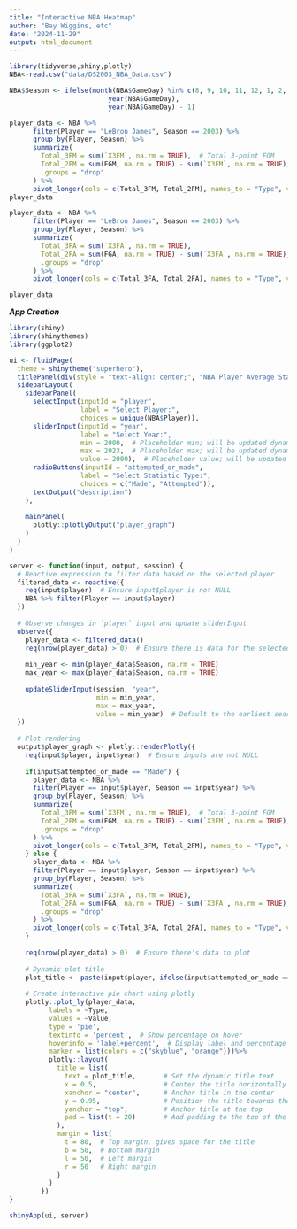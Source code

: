 ```yaml
---
title: "Interactive NBA Heatmap"
author: "Bay Wiggins, etc"
date: "2024-11-29"
output: html_document
---
```


```r
library(tidyverse,shiny,plotly)
NBA<-read.csv("data/DS2003_NBA_Data.csv")
```

```r
NBA$Season <- ifelse(month(NBA$GameDay) %in% c(8, 9, 10, 11, 12, 1, 2, 3, 4, 5, 6), 
                         year(NBA$GameDay), 
                         year(NBA$GameDay) - 1) 
```
```r
player_data <- NBA %>%
      filter(Player == "LeBron James", Season == 2003) %>%
      group_by(Player, Season) %>%
      summarize(
        Total_3FM = sum(`X3FM`, na.rm = TRUE),  # Total 3-point FGM
        Total_2FM = sum(FGM, na.rm = TRUE) - sum(`X3FM`, na.rm = TRUE),  # Total 2-point FGM
        .groups = "drop"
      ) %>%
      pivot_longer(cols = c(Total_3FM, Total_2FM), names_to = "Type", values_to = "Value")
player_data
```

```r
player_data <- NBA %>%
      filter(Player == "LeBron James", Season == 2003) %>%
      group_by(Player, Season) %>%
      summarize(
        Total_3FA = sum(`X3FA`, na.rm = TRUE), 
        Total_2FA = sum(FGA, na.rm = TRUE) - sum(`X3FA`, na.rm = TRUE), 
        .groups = "drop"
      ) %>%
      pivot_longer(cols = c(Total_3FA, Total_2FA), names_to = "Type", values_to = "Value")

player_data
```

***App Creation***

```r
library(shiny)
library(shinythemes)
library(ggplot2)

ui <- fluidPage(
  theme = shinytheme("superhero"),
  titlePanel(div(style = "text-align: center;", "NBA Player Average Statistics")),
  sidebarLayout(
    sidebarPanel(
      selectInput(inputId = "player", 
                  label = "Select Player:", 
                  choices = unique(NBA$Player)),
      sliderInput(inputId = "year", 
                  label = "Select Year:", 
                  min = 2000,  # Placeholder min; will be updated dynamically
                  max = 2023,  # Placeholder max; will be updated dynamically
                  value = 2000),  # Placeholder value; will be updated dynamically
      radioButtons(inputId = "attempted_or_made", 
                  label = "Select Statistic Type:", 
                  choices = c("Made", "Attempted")),
      textOutput("description")
    ),
    
    mainPanel(
      plotly::plotlyOutput("player_graph")
    )
  )
)

server <- function(input, output, session) {
  # Reactive expression to filter data based on the selected player
  filtered_data <- reactive({
    req(input$player)  # Ensure input$player is not NULL
    NBA %>% filter(Player == input$player)
  })
  
  # Observe changes in `player` input and update sliderInput
  observe({
    player_data <- filtered_data()
    req(nrow(player_data) > 0)  # Ensure there is data for the selected player
    
    min_year <- min(player_data$Season, na.rm = TRUE)
    max_year <- max(player_data$Season, na.rm = TRUE)
    
    updateSliderInput(session, "year",
                      min = min_year,
                      max = max_year,
                      value = min_year)  # Default to the earliest season
  })
  
  # Plot rendering
  output$player_graph <- plotly::renderPlotly({
    req(input$player, input$year)  # Ensure inputs are not NULL
    
    if(input$attempted_or_made == "Made") {
      player_data <- NBA %>%
      filter(Player == input$player, Season == input$year) %>%
      group_by(Player, Season) %>%
      summarize(
        Total_3FM = sum(`X3FM`, na.rm = TRUE),  # Total 3-point FGM
        Total_2FM = sum(FGM, na.rm = TRUE) - sum(`X3FM`, na.rm = TRUE),  # Total 2-point FGM
        .groups = "drop"
      ) %>%
      pivot_longer(cols = c(Total_3FM, Total_2FM), names_to = "Type", values_to = "Value")
    } else {
      player_data <- NBA %>%
      filter(Player == input$player, Season == input$year) %>%
      group_by(Player, Season) %>%
      summarize(
        Total_3FA = sum(`X3FA`, na.rm = TRUE), 
        Total_2FA = sum(FGA, na.rm = TRUE) - sum(`X3FA`, na.rm = TRUE), 
        .groups = "drop"
      ) %>%
      pivot_longer(cols = c(Total_3FA, Total_2FA), names_to = "Type", values_to = "Value")
    }
    
    req(nrow(player_data) > 0)  # Ensure there's data to plot
    
    # Dynamic plot title
    plot_title <- paste(input$player, ifelse(input$attempted_or_made == "Made",": 3FM vs 2FM (", ": 3FA vs 2FA ("), input$year, " Season)", sep = "")
    
    # Create interactive pie chart using plotly
    plotly::plot_ly(player_data, 
          labels = ~Type,
          values = ~Value, 
          type = 'pie', 
          textinfo = 'percent',  # Show percentage on hover
          hoverinfo = 'label+percent',  # Display label and percentage on hover
          marker = list(colors = c("skyblue", "orange")))%>%
          plotly::layout(
            title = list(
              text = plot_title,       # Set the dynamic title text
              x = 0.5,                 # Center the title horizontally
              xanchor = "center",      # Anchor title in the center
              y = 0.95,                # Position the title towards the top
              yanchor = "top",         # Anchor title at the top
              pad = list(t = 20)       # Add padding to the top of the title (20 px)
            ),
            margin = list(
              t = 80,  # Top margin, gives space for the title
              b = 50,  # Bottom margin
              l = 50,  # Left margin
              r = 50   # Right margin
            )
          )
        })
}

shinyApp(ui, server)

```
